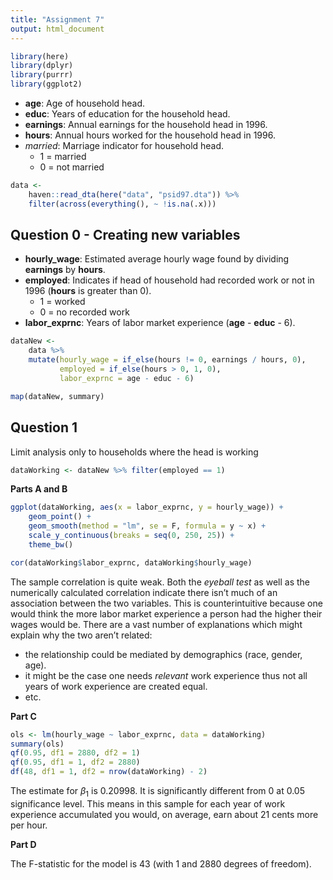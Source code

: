 ```yaml
---
title: "Assignment 7"
output: html_document
---
```


```r
library(here)
library(dplyr)
library(purrr)
library(ggplot2)
```

* **age**: Age of household head.
* **educ**: Years of education for the household head.
* **earnings**: Annual earnings for the household head in 1996.
* **hours**: Annual hours worked for the household head in 1996.
* *married*: Marriage indicator for household head.
    * 1 = married
    * 0 = not married

```r
data <-
    haven::read_dta(here("data", "psid97.dta")) %>%
    filter(across(everything(), ~ !is.na(.x)))
```

## Question 0 - Creating new variables

* **hourly_wage**: Estimated average hourly wage found by dividing **earnings** by **hours**.
* **employed**: Indicates if head of household had recorded work or not in 1996 (**hours** is greater than 0).
    * 1 = worked
    * 0 = no recorded work
* **labor_exprnc**: Years of labor market experience (**age** - **educ** - 6).

```r
dataNew <-
    data %>%
    mutate(hourly_wage = if_else(hours != 0, earnings / hours, 0),
           employed = if_else(hours > 0, 1, 0),
           labor_exprnc = age - educ - 6)
```

```r
map(dataNew, summary)
```

## Question 1

Limit analysis only to households where the head is working

```r
dataWorking <- dataNew %>% filter(employed == 1)
```

**Parts A and B**

```r
ggplot(dataWorking, aes(x = labor_exprnc, y = hourly_wage)) +
    geom_point() +
    geom_smooth(method = "lm", se = F, formula = y ~ x) +
    scale_y_continuous(breaks = seq(0, 250, 25)) +
    theme_bw()

cor(dataWorking$labor_exprnc, dataWorking$hourly_wage)
```

The sample correlation is quite weak. Both the *eyeball test* as well as the numerically calculated correlation indicate there isn't much of an association between the two variables. This is counterintuitive because one would think the more labor market experience a person had the higher their wages would be. There are a vast number of explanations which might explain why the two aren't related:

* the relationship could be mediated by demographics (race, gender, age).
* it might be the case one needs *relevant* work experience thus not all years of work experience are created equal.
* etc.

**Part C**

```r
ols <- lm(hourly_wage ~ labor_exprnc, data = dataWorking)
summary(ols)
qf(0.95, df1 = 2880, df2 = 1)
qf(0.95, df1 = 1, df2 = 2880)
df(48, df1 = 1, df2 = nrow(dataWorking) - 2)
```
The estimate for $\beta_1$ is 0.20998. It is significantly different from 0 at 0.05 significance level. This means in this sample for each year of work experience accumulated you would, on average, earn about 21 cents more per hour.

**Part D**

The F-statistic for the model is 43 (with 1 and 2880 degrees of freedom).